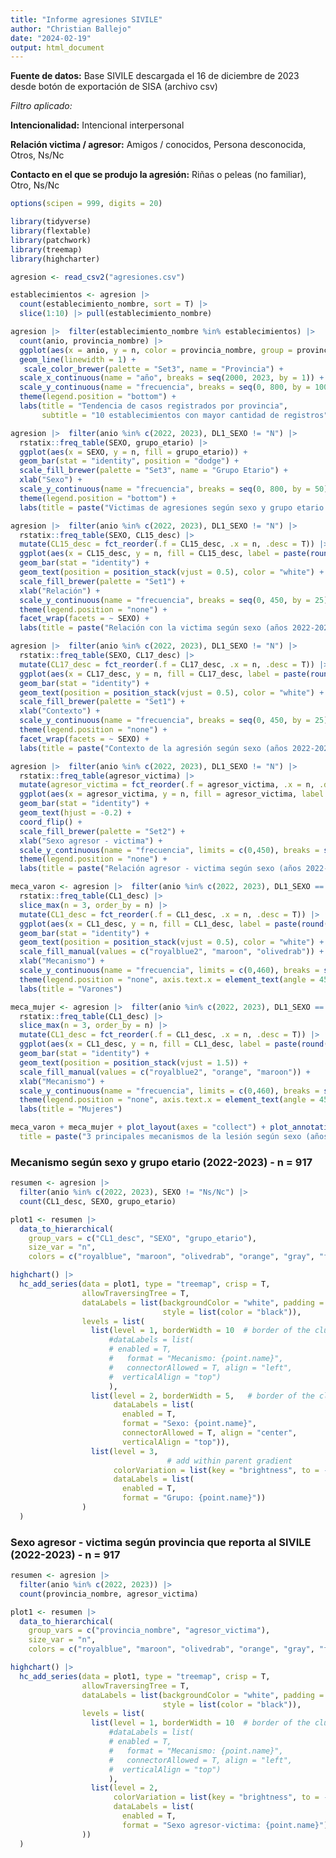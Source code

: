 ```yaml
---
title: "Informe agresiones SIVILE"
author: "Christian Ballejo"
date: "2024-02-19"
output: html_document
---
```


**Fuente de datos:** Base SIVILE descargada el 16 de diciembre de 2023 desde botón de exportación de SISA (archivo csv)

*Filtro aplicado:* 

**Intencionalidad:** Intencional interpersonal

**Relación victima / agresor:** Amigos / conocidos, Persona desconocida, Otros, Ns/Nc

**Contacto en el que se produjo la agresión:** Riñas o peleas (no familiar), Otro, Ns/Nc



```r
options(scipen = 999, digits = 20)

library(tidyverse)
library(flextable)
library(patchwork)
library(treemap)
library(highcharter)

agresion <- read_csv2("agresiones.csv")

establecimientos <- agresion |>
  count(establecimiento_nombre, sort = T) |> 
  slice(1:10) |> pull(establecimiento_nombre)

```



```r


agresion |>  filter(establecimiento_nombre %in% establecimientos) |> 
  count(anio, provincia_nombre) |> 
  ggplot(aes(x = anio, y = n, color = provincia_nombre, group = provincia_nombre)) +
  geom_line(linewidth = 1) +
   scale_color_brewer(palette = "Set3", name = "Provincia") +
  scale_x_continuous(name = "año", breaks = seq(2000, 2023, by = 1)) + 
  scale_y_continuous(name = "frecuencia", breaks = seq(0, 800, by = 100)) +
  theme(legend.position = "bottom") +
  labs(title = "Tendencia de casos registrados por provincia", 
       subtitle = "10 establecimientos con mayor cantidad de registros")
```

```r

agresion |>  filter(anio %in% c(2022, 2023), DL1_SEXO != "N") |> 
  rstatix::freq_table(SEXO, grupo_etario) |> 
  ggplot(aes(x = SEXO, y = n, fill = grupo_etario)) +
  geom_bar(stat = "identity", position = "dodge") +
  scale_fill_brewer(palette = "Set3", name = "Grupo Etario") +
  xlab("Sexo") + 
  scale_y_continuous(name = "frecuencia", breaks = seq(0, 800, by = 50)) +
  theme(legend.position = "bottom") + 
  labs(title = paste("Victimas de agresiones según sexo y grupo etario (años 2022-2023) - n =", agresion |>  filter(anio %in% c(2022, 2023), DL1_SEXO != "N") |> nrow()))
```

```r

agresion |>  filter(anio %in% c(2022, 2023), DL1_SEXO != "N") |> 
  rstatix::freq_table(SEXO, CL15_desc) |> 
  mutate(CL15_desc = fct_reorder(.f = CL15_desc, .x = n, .desc = T)) |> 
  ggplot(aes(x = CL15_desc, y = n, fill = CL15_desc, label = paste(round(prop, 1),"%"))) +
  geom_bar(stat = "identity") +
  geom_text(position = position_stack(vjust = 0.5), color = "white") + 
  scale_fill_brewer(palette = "Set1") +
  xlab("Relación") + 
  scale_y_continuous(name = "frecuencia", breaks = seq(0, 450, by = 25)) +
  theme(legend.position = "none") + 
  facet_wrap(facets = ~ SEXO) +
  labs(title = paste("Relación con la victima según sexo (años 2022-2023) - n =", agresion |>  filter(anio %in% c(2022, 2023), DL1_SEXO != "N") |> nrow()))
```
```r

agresion |>  filter(anio %in% c(2022, 2023), DL1_SEXO != "N") |> 
  rstatix::freq_table(SEXO, CL17_desc) |> 
  mutate(CL17_desc = fct_reorder(.f = CL17_desc, .x = n, .desc = T)) |> 
  ggplot(aes(x = CL17_desc, y = n, fill = CL17_desc, label = paste(round(prop, 1),"%"))) +
  geom_bar(stat = "identity") +
  geom_text(position = position_stack(vjust = 0.5), color = "white") + 
  scale_fill_brewer(palette = "Set1") +
  xlab("Contexto") + 
  scale_y_continuous(name = "frecuencia", breaks = seq(0, 450, by = 25)) +
  theme(legend.position = "none") + 
  facet_wrap(facets = ~ SEXO) +
  labs(title = paste("Contexto de la agresión según sexo (años 2022-2023) - n =", agresion |>  filter(anio %in% c(2022, 2023), DL1_SEXO != "N") |> nrow()))
```
```r

agresion |>  filter(anio %in% c(2022, 2023), DL1_SEXO != "N") |> 
  rstatix::freq_table(agresor_victima) |> 
  mutate(agresor_victima = fct_reorder(.f = agresor_victima, .x = n, .desc = T)) |> 
  ggplot(aes(x = agresor_victima, y = n, fill = agresor_victima, label = paste(round(prop, 1),"%"))) +
  geom_bar(stat = "identity") +
  geom_text(hjust = -0.2) + 
  coord_flip() +
  scale_fill_brewer(palette = "Set2") +
  xlab("Sexo agresor - victima") + 
  scale_y_continuous(name = "frecuencia", limits = c(0,450), breaks = seq(0, 450, by = 25)) +
  theme(legend.position = "none") + 
  labs(title = paste("Relación agresor - victima según sexo (años 2022-2023) - n =", agresion |>  filter(anio %in% c(2022, 2023), DL1_SEXO != "N") |> nrow()))
```
```r

meca_varon <- agresion |>  filter(anio %in% c(2022, 2023), DL1_SEXO == "M") |> 
  rstatix::freq_table(CL1_desc) |> 
  slice_max(n = 3, order_by = n) |> 
  mutate(CL1_desc = fct_reorder(.f = CL1_desc, .x = n, .desc = T)) |> 
  ggplot(aes(x = CL1_desc, y = n, fill = CL1_desc, label = paste(round(prop, 1),"%"))) +
  geom_bar(stat = "identity") +
  geom_text(position = position_stack(vjust = 0.5), color = "white") + 
  scale_fill_manual(values = c("royalblue2", "maroon", "olivedrab")) +
  xlab("Mecanismo") + 
  scale_y_continuous(name = "frecuencia", limits = c(0,460), breaks = seq(0, 460, by = 50)) +
  theme(legend.position = "none", axis.text.x = element_text(angle = 45, hjust = 1)) +
  labs(title = "Varones")

meca_mujer <- agresion |>  filter(anio %in% c(2022, 2023), DL1_SEXO == "F") |> 
  rstatix::freq_table(CL1_desc) |> 
  slice_max(n = 3, order_by = n) |> 
  mutate(CL1_desc = fct_reorder(.f = CL1_desc, .x = n, .desc = T)) |> 
  ggplot(aes(x = CL1_desc, y = n, fill = CL1_desc, label = paste(round(prop, 1),"%"))) +
  geom_bar(stat = "identity") +
  geom_text(position = position_stack(vjust = 1.5)) + 
  scale_fill_manual(values = c("royalblue2", "orange", "maroon")) +
  xlab("Mecanismo") + 
  scale_y_continuous(name = "frecuencia", limits = c(0,460), breaks = seq(0, 460, by = 50)) +
  theme(legend.position = "none", axis.text.x = element_text(angle = 45, hjust = 1)) +
  labs(title = "Mujeres")

meca_varon + meca_mujer + plot_layout(axes = "collect") + plot_annotation(
  title = paste("3 principales mecanismos de la lesión según sexo (años 2022-2023) - n =", agresion |>  filter(anio %in% c(2022, 2023), DL1_SEXO != "N") |> nrow()))
```

### Mecanismo según sexo y grupo etario (2022-2023) - n = 917

```r

resumen <- agresion |> 
  filter(anio %in% c(2022, 2023), SEXO != "Ns/Nc") |> 
  count(CL1_desc, SEXO, grupo_etario)

plot1 <- resumen |> 
  data_to_hierarchical(
    group_vars = c("CL1_desc", "SEXO", "grupo_etario"),
    size_var = "n",
    colors = c("royalblue", "maroon", "olivedrab", "orange", "gray", "firebrick", "skyblue", "gold", "purple", "forestgreen", "pink", "tomato3", "turquoise1", "sienna", "moccasin", "coral"))

highchart() |>  
  hc_add_series(data = plot1, type = "treemap", crisp = T,
                allowTraversingTree = T,
                dataLabels = list(backgroundColor = "white", padding = .5,
                                  style = list(color = "black")),
                levels = list(
                  list(level = 1, borderWidth = 10  # border of the cluster
                      #dataLabels = list(
                      # enabled = T, 
                      #   format = "Mecanismo: {point.name}",
                      #   connectorAllowed = T, align = "left",
                      #  verticalAlign = "top")
                      ),
                  list(level = 2, borderWidth = 5,   # border of the cluster
                       dataLabels = list(
                         enabled = T,
                         format = "Sexo: {point.name}",
                         connectorAllowed = T, align = "center",
                         verticalAlign = "top")),
                  list(level = 3, 
                                   # add within parent gradient
                       colorVariation = list(key = "brightness", to = -.5),
                       dataLabels = list(
                         enabled = T,
                         format = "Grupo: {point.name}"))
                )
  )
```

### Sexo agresor - victima según provincia que reporta al SIVILE (2022-2023) -  n = 917

```r

resumen <- agresion |> 
  filter(anio %in% c(2022, 2023)) |> 
  count(provincia_nombre, agresor_victima)

plot1 <- resumen |> 
  data_to_hierarchical(
    group_vars = c("provincia_nombre", "agresor_victima"),
    size_var = "n",
    colors = c("royalblue", "maroon", "olivedrab", "orange", "gray", "firebrick", "skyblue", "gold", "purple", "forestgreen", "pink", "tomato3", "turquoise1", "sienna", "moccasin", "coral"))

highchart() |>  
  hc_add_series(data = plot1, type = "treemap", crisp = T,
                allowTraversingTree = T,
                dataLabels = list(backgroundColor = "white", padding = .5,
                                  style = list(color = "black")),
                levels = list(
                  list(level = 1, borderWidth = 10  # border of the cluster
                      #dataLabels = list(
                      # enabled = T, 
                      #   format = "Mecanismo: {point.name}",
                      #   connectorAllowed = T, align = "left",
                      #  verticalAlign = "top")
                      ),
                  list(level = 2, 
                       colorVariation = list(key = "brightness", to = -.5),
                       dataLabels = list(
                         enabled = T,
                         format = "Sexo agresor-victima: {point.name}")
                ))
  )
```
